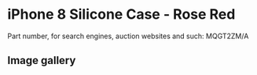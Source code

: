 
# iPhone 8 Silicone Case - Rose Red

Part number, for search engines, auction websites and such: MQGT2ZM/A

## Image gallery

<div style={{ width: "768px" }}>
  <GalleryComponent
    images={[
      {
        original: "/everysource/MQGT2.webp",
        thumbnail: "/everypreview/MQGT2.webp",
      },
      {
        original: "/everysource/MQGT2_AV1_GOLD.webp",
        thumbnail: "/everypreview/MQGT2_AV1_GOLD.webp",
      },
      {
        original: "/everysource/MQGT2_AV1_SILVER.webp",
        thumbnail: "/everypreview/MQGT2_AV1_SILVER.webp",
      },
      {
        original: "/everysource/MQGT2_AV1_SPACE_GRAY.webp",
        thumbnail: "/everypreview/MQGT2_AV1_SPACE_GRAY.webp",
      },
      {
        original: "/everysource/MQGT2_AV2.webp",
        thumbnail: "/everypreview/MQGT2_AV2.webp",
      }
    ]}
  />
</div>